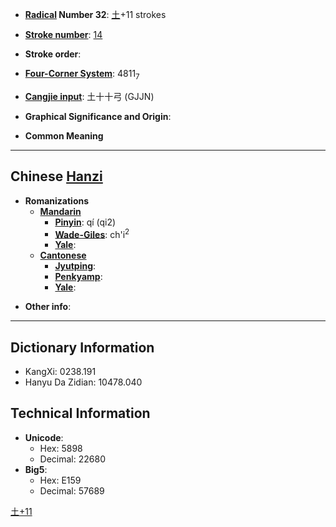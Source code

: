 * '''[[Wiktionary:Chinese radical index| Radical]] Number 32''': [[Wiktionary:Chinese radical index 土|土]]+11 strokes

* '''[[Wiktionary:Chinese total strokes index|Stroke number]]''': [[Wiktionary:Chinese total strokes index 14|14]]

* '''Stroke order''': 

* '''[[Wiktionary:Chinese four corner index|Four-Corner System]]''': 4811<sub>7</sub>

* '''[[Wiktionary:Chinese Cangjie index|Cangjie input]]''': 土十十弓 (GJJN)

* '''Graphical Significance and Origin''': 

* '''Common Meaning'''

----

== Chinese [[Hanzi]] ==

* '''Romanizations'''
** '''[[Mandarin]]'''
*** '''[[Pinyin]]''': qí (qi2)
*** '''[[Wade-Giles]]''': ch'i<sup>2</sup>
*** '''[[Yale]]''': 
** '''[[Cantonese]]'''
*** '''[[Jyutping]]''':
*** '''[[Penkyamp]]''': 
*** '''[[Yale]]''': 

* '''Other info''': 

----

== Dictionary Information ==

* KangXi: 0238.191
* Hanyu Da Zidian: 10478.040

== Technical Information ==

* '''Unicode''':
** Hex: 5898
** Decimal: 22680
* '''Big5''':
** Hex: E159
** Decimal: 57689

[[Category:CJKV Character articles lacking a common meaning|土+11]]